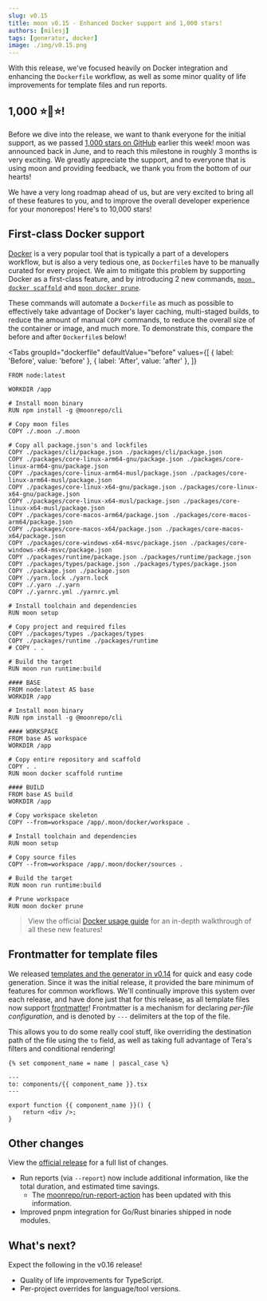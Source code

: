 ```yaml
---
slug: v0.15
title: moon v0.15 - Enhanced Docker support and 1,000 stars!
authors: [milesj]
tags: [generator, docker]
image: ./img/v0.15.png
---
```



With this release, we've focused heavily on Docker integration and enhancing the `Dockerfile`
workflow, as well as some minor quality of life improvements for template files and run reports.

<!--truncate-->

## 1,000 ⭐️🌟⭐️!

Before we dive into the release, we want to thank everyone for the initial support, as we passed
[1,000 stars on GitHub](https://github.com/moonrepo/moon) earlier this week! moon was announced back
in June, and to reach this milestone in roughly 3 months is very exciting. We greatly appreciate the
support, and to everyone that is using moon and providing feedback, we thank you from the bottom of
our hearts!

We have a very long roadmap ahead of us, but are very excited to bring all of these features to you,
and to improve the overall developer experience for your monorepos! Here's to 10,000 stars!

## First-class Docker support

[Docker](https://www.docker.com/) is a very popular tool that is typically a part of a developers
workflow, but is also a very tedious one, as `Dockerfile`s have to be manually curated for every
project. We aim to mitigate this problem by supporting Docker as a first-class feature, and by
introducing 2 new commands, [`moon docker scaffold`](../docs/commands/docker/scaffold) and
[`moon docker prune`](../docs/commands/docker/prune).

These commands will automate a `Dockerfile` as much as possible to effectively take advantage of
Docker's layer caching, multi-staged builds, to reduce the amount of manual `COPY` commands, to
reduce the overall size of the container or image, and much more. To demonstrate this, compare the
before and after `Dockerfile`s below!

<Tabs
  groupId="dockerfile"
  defaultValue="before"
  values={[
    { label: 'Before', value: 'before' },
    { label: 'After', value: 'after' },
  ]}
>
<TabItem value="before">

```docker
FROM node:latest

WORKDIR /app

# Install moon binary
RUN npm install -g @moonrepo/cli

# Copy moon files
COPY ./.moon ./.moon

# Copy all package.json's and lockfiles
COPY ./packages/cli/package.json ./packages/cli/package.json
COPY ./packages/core-linux-arm64-gnu/package.json ./packages/core-linux-arm64-gnu/package.json
COPY ./packages/core-linux-arm64-musl/package.json ./packages/core-linux-arm64-musl/package.json
COPY ./packages/core-linux-x64-gnu/package.json ./packages/core-linux-x64-gnu/package.json
COPY ./packages/core-linux-x64-musl/package.json ./packages/core-linux-x64-musl/package.json
COPY ./packages/core-macos-arm64/package.json ./packages/core-macos-arm64/package.json
COPY ./packages/core-macos-x64/package.json ./packages/core-macos-x64/package.json
COPY ./packages/core-windows-x64-msvc/package.json ./packages/core-windows-x64-msvc/package.json
COPY ./packages/runtime/package.json ./packages/runtime/package.json
COPY ./packages/types/package.json ./packages/types/package.json
COPY ./package.json ./package.json
COPY ./yarn.lock ./yarn.lock
COPY ./.yarn ./.yarn
COPY ./.yarnrc.yml ./yarnrc.yml

# Install toolchain and dependencies
RUN moon setup

# Copy project and required files
COPY ./packages/types ./packages/types
COPY ./packages/runtime ./packages/runtime
# COPY . .

# Build the target
RUN moon run runtime:build
```

</TabItem>
<TabItem value="after">

```docker
#### BASE
FROM node:latest AS base
WORKDIR /app

# Install moon binary
RUN npm install -g @moonrepo/cli

#### WORKSPACE
FROM base AS workspace
WORKDIR /app

# Copy entire repository and scaffold
COPY . .
RUN moon docker scaffold runtime

#### BUILD
FROM base AS build
WORKDIR /app

# Copy workspace skeleton
COPY --from=workspace /app/.moon/docker/workspace .

# Install toolchain and dependencies
RUN moon setup

# Copy source files
COPY --from=workspace /app/.moon/docker/sources .

# Build the target
RUN moon run runtime:build

# Prune workspace
RUN moon docker prune
```

</TabItem>
</Tabs>

> View the official [Docker usage guide](../docs/guides/docker) for an in-depth walkthrough of all
> these new features!

## Frontmatter for template files

We released [templates and the generator in v0.14](./v0.14) for quick and easy code generation.
Since it was the initial release, it provided the bare minimum of features for common workflows.
We'll continually improve this system over each release, and have done just that for this release,
as all template files now support [frontmatter](../docs/guides/codegen#frontmatter)! Frontmatter is
a mechanism for declaring _per-file configuration_, and is denoted by `---` delimiters at the top of
the file.

This allows you to do some really cool stuff, like overriding the destination path of the file using
the `to` field, as well as taking full advantage of Tera's filters and conditional rendering!

```twig title="templates/react/components/base.tsx"
{% set component_name = name | pascal_case %}

---
to: components/{{ component_name }}.tsx
---

export function {{ component_name }}() {
	return <div />;
}
```

## Other changes

View the
[official release](https://github.com/moonrepo/moon/releases/tag/%40moonrepo%2Fcli%400.15.0) for a
full list of changes.

- Run reports (via `--report`) now include additional information, like the total duration, and
  estimated time savings.
  - The [moonrepo/run-report-action](https://github.com/marketplace/actions/moon-ci-run-reports) has
    been updated with this information.
- Improved pnpm integration for Go/Rust binaries shipped in node modules.

## What's next?

Expect the following in the v0.16 release!

- Quality of life improvements for TypeScript.
- Per-project overrides for language/tool versions.
